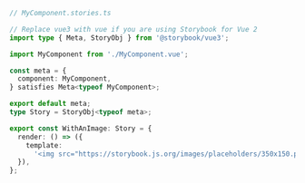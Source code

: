 ```ts
// MyComponent.stories.ts

// Replace vue3 with vue if you are using Storybook for Vue 2
import type { Meta, StoryObj } from '@storybook/vue3';

import MyComponent from './MyComponent.vue';

const meta = {
  component: MyComponent,
} satisfies Meta<typeof MyComponent>;

export default meta;
type Story = StoryObj<typeof meta>;

export const WithAnImage: Story = {
  render: () => ({
    template:
      '<img src="https://storybook.js.org/images/placeholders/350x150.png" alt="My CDN placeholder"/>',
  }),
};
```
